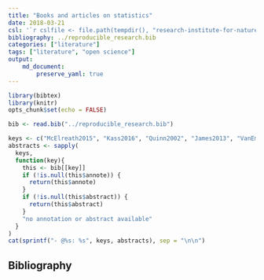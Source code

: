 ```yaml
---
title: "Books and articles on statistics"
date: 2018-03-21
csl: '`r cslfile <- file.path(tempdir(), "research-institute-for-nature-and-forest.csl"); download.file("https://github.com/inbo/styles/raw/inbocsl-0.1.0/research-institute-for-nature-and-forest.csl", cslfile); cslfile`'
bibliography: ../reproducible_research.bib
categories: ["literature"]
tags: ["literature", "open science"]
output: 
    md_document:
        preserve_yaml: true
---
```


```r
library(bibtex)
library(knitr)
opts_chunk$set(echo = FALSE)
```

```r
bib <- read.bib("../reproducible_research.bib")
```

```r
keys <- c("McElreath2015", "Kass2016", "Quinn2002", "James2013", "VanEmden2008", "Agresti2002a", "VanBelle2008", "Grolemund2016", "Baddeley2015", "Hobbs2015", "Zuur2017", "Zuur2010", "Kelleher2011", "Lohr2010", "Zuur2009c", "Zuur2016", "Gelman2007b", "Lindenmayer2010d", "Bolker2008a")
abstracts <- sapply(
  keys, 
  function(key){
    this <- bib[[key]]
    if (!is.null(this$annote)) {
      return(this$annote)
    }
    if (!is.null(this$abstract)) {
      return(this$abstract)
    }
    "no annotation or abstract available"
  }
)
cat(sprintf("- @%s: %s", keys, abstracts), sep = "\n\n")
```

## Bibliography
